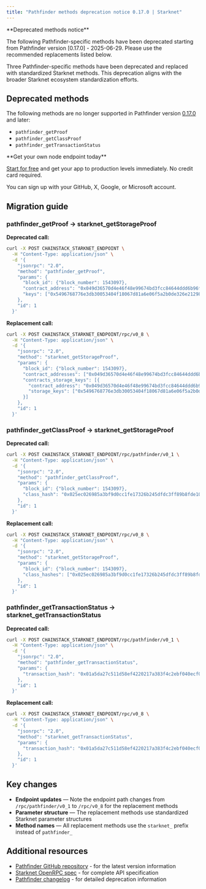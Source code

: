 ```yaml
---
title: "Pathfinder methods deprecation notice 0.17.0 | Starknet"
---
```


<Warning>
  **Deprecated methods notice**

  The following Pathfinder-specific methods have been deprecated starting from Pathfinder version [0.17.0] - 2025-06-29. Please use the recommended replacements listed below.
</Warning>

Three Pathfinder-specific methods have been deprecated and replaced with standardized Starknet methods. This deprecation aligns with the broader Starknet ecosystem standardization efforts.

## Deprecated methods

The following methods are no longer supported in Pathfinder version [0.17.0](https://github.com/eqlabs/pathfinder/blob/v0.17.0/CHANGELOG.md#removed) and later:

- `pathfinder_getProof`
- `pathfinder_getClassProof` 
- `pathfinder_getTransactionStatus`

<Check>
**Get your own node endpoint today**

[Start for free](https://console.chainstack.com/) and get your app to production levels immediately. No credit card required.

You can sign up with your GitHub, X, Google, or Microsoft account.
</Check>

## Migration guide

### pathfinder_getProof → starknet_getStorageProof

**Deprecated call:**
```bash
curl -X POST CHAINSTACK_STARKNET_ENDPOINT \
  -H "Content-Type: application/json" \
  -d '{
    "jsonrpc": "2.0",
    "method": "pathfinder_getProof",
    "params": {
      "block_id": {"block_number": 1543097},
      "contract_address": "0x049d36570d4e46f48e99674bd3fcc84644ddd6b96f7c741b1562b82f9e004dc7",
      "keys": ["0x5496768776e3db30053404f18067d81a6e06f5a2b0de326e21298fd9d569a9a"]
    },
    "id": 1
  }'
```

**Replacement call:**
```bash
curl -X POST CHAINSTACK_STARKNET_ENDPOINT/rpc/v0_8 \
  -H "Content-Type: application/json" \
  -d '{
    "jsonrpc": "2.0",
    "method": "starknet_getStorageProof",
    "params": {
      "block_id": {"block_number": 1543097},
      "contract_addresses": ["0x049d36570d4e46f48e99674bd3fcc84644ddd6b96f7c741b1562b82f9e004dc7"],
      "contracts_storage_keys": [{
        "contract_address": "0x049d36570d4e46f48e99674bd3fcc84644ddd6b96f7c741b1562b82f9e004dc7",
        "storage_keys": ["0x5496768776e3db30053404f18067d81a6e06f5a2b0de326e21298fd9d569a9a"]
      }]
    },
    "id": 1
  }'
```

### pathfinder_getClassProof → starknet_getStorageProof

**Deprecated call:**
```bash
curl -X POST CHAINSTACK_STARKNET_ENDPOINT/rpc/pathfinder/v0_1 \
  -H "Content-Type: application/json" \
  -d '{
    "jsonrpc": "2.0",
    "method": "pathfinder_getClassProof",
    "params": {
      "block_id": {"block_number": 1543097},
      "class_hash": "0x025ec026985a3bf9d0cc1fe17326b245dfdc3ff89b8fde106542a3ea56c5a918"
    },
    "id": 1
  }'
```

**Replacement call:**
```bash
curl -X POST CHAINSTACK_STARKNET_ENDPOINT/rpc/v0_8 \
  -H "Content-Type: application/json" \
  -d '{
    "jsonrpc": "2.0",
    "method": "starknet_getStorageProof",
    "params": {
      "block_id": {"block_number": 1543097},
      "class_hashes": ["0x025ec026985a3bf9d0cc1fe17326b245dfdc3ff89b8fde106542a3ea56c5a918"]
    },
    "id": 1
  }'
```

### pathfinder_getTransactionStatus → starknet_getTransactionStatus

**Deprecated call:**
```bash
curl -X POST CHAINSTACK_STARKNET_ENDPOINT/rpc/pathfinder/v0_1 \
  -H "Content-Type: application/json" \
  -d '{
    "jsonrpc": "2.0",
    "method": "pathfinder_getTransactionStatus",
    "params": {
      "transaction_hash": "0x01a5da27c511d58ef4220217a383f4c2ebf040ecf0d712dc33183223e9768d68"
    },
    "id": 1
  }'
```

**Replacement call:**
```bash
curl -X POST CHAINSTACK_STARKNET_ENDPOINT/rpc/v0_8 \
  -H "Content-Type: application/json" \
  -d '{
    "jsonrpc": "2.0",
    "method": "starknet_getTransactionStatus",
    "params": {
      "transaction_hash": "0x01a5da27c511d58ef4220217a383f4c2ebf040ecf0d712dc33183223e9768d68"
    },
    "id": 1
  }'
```

## Key changes

- **Endpoint updates** — Note the endpoint path changes from `/rpc/pathfinder/v0_1` to `/rpc/v0_8` for the replacement methods
- **Parameter structure** — The replacement methods use standardized Starknet parameter structures
- **Method names** — All replacement methods use the `starknet_` prefix instead of `pathfinder_`

## Additional resources

- [Pathfinder GitHub repository](https://github.com/eqlabs/pathfinder) - for the latest version information
- [Starknet OpenRPC spec](https://github.com/starkware-libs/starknet-specs) - for complete API specification
- [Pathfinder changelog](https://github.com/eqlabs/pathfinder/blob/v0.17.0/CHANGELOG.md#removed) - for detailed deprecation information
